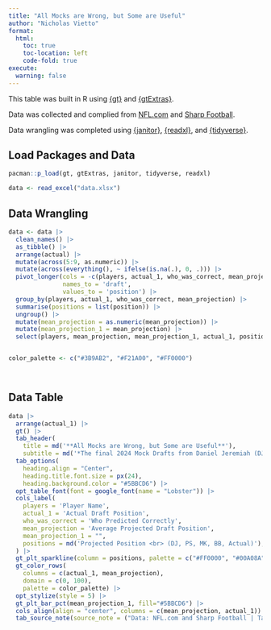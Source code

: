 ```yaml
---
title: "All Mocks are Wrong, but Some are Useful"
author: "Nicholas Vietto"
format: 
  html:
    toc: true
    toc-location: left
    code-fold: true
execute: 
  warning: false
---
```


This table was built in R using [{gt}](https://gt.rstudio.com/) and [{gtExtras}](https://jthomasmock.github.io/gtExtras/). 

Data was collected and complied from [NFL.com](https://www.nfl.com/news/bucky-brooks-2024-nfl-mock-draft-3-0) and [Sharp Football](https://www.sharpfootballanalysis.com/analysis/mel-kiper-mock-draft-nfl/). 

Data wrangling was completed using [{janitor}](https://github.com/sfirke/janitor), [{readxl}](https://github.com/tidyverse/readxl), and [{tidyverse}](https://www.tidyverse.org/). 


## Load Packages and Data

```r

pacman::p_load(gt, gtExtras, janitor, tidyverse, readxl)

data <- read_excel("data.xlsx")


```

## Data Wrangling 

```r


data <- data |> 
  clean_names() |> 
  as_tibble() |> 
  arrange(actual) |> 
  mutate(across(5:9, as.numeric)) |> 
  mutate(across(everything(), ~ ifelse(is.na(.), 0, .))) |> 
  pivot_longer(cols = -c(players, actual_1, who_was_correct, mean_projection),
               names_to = 'draft',
               values_to = 'position') |>
  group_by(players, actual_1, who_was_correct, mean_projection) |> 
  summarise(positions = list(position)) |> 
  ungroup() |> 
  mutate(mean_projection = as.numeric(mean_projection)) |> 
  mutate(mean_projection_1 = mean_projection) |> 
  select(players, mean_projection, mean_projection_1, actual_1, positions, who_was_correct)


color_palette <- c("#3B9AB2", "#F21A00", "#FF0000")




```

## Data Table 

```r

                                                 
data |> 
  arrange(actual_1) |> 
  gt() |> 
  tab_header(
    title = md('**All Mocks are Wrong, but Some are Useful**'),
    subtitle = md('*The final 2024 Mock Drafts from Daniel Jeremiah (DJ), Peter Schrager (PS), Mel Kiper (MK), Bucky Brooks (BB)*')) |> 
  tab_options(
    heading.align = "Center",
    heading.title.font.size = px(24),
    heading.background.color = "#5BBCD6") |> 
  opt_table_font(font = google_font(name = "Lobster")) |> 
  cols_label(
    players = 'Player Name',
    actual_1 = 'Actual Draft Position',
    who_was_correct = 'Who Predicted Correctly',
    mean_projection = 'Average Projected Draft Position',
    mean_projection_1 = "",
    positions = md('Projected Position <br> (DJ, PS, MK, BB, Actual)'), 
  ) |> 
  gt_plt_sparkline(column = positions, palette = c("#FF0000", "#00A08A", "#F2AD00", "#F98400", "#5BBCD6"))|> 
  gt_color_rows(
    columns = c(actual_1, mean_projection),
    domain = c(0, 100),
    palette = color_palette) |> 
  opt_stylize(style = 5) |> 
  gt_plt_bar_pct(mean_projection_1, fill="#5BBCD6") |> 
  cols_align(align = "center", columns = c(mean_projection, actual_1)) |> 
  tab_source_note(source_note = ("Data: NFL.com and Sharp Football | Table created by Nicholas Vietto for the 2024 Posit Table Contest"))


```





